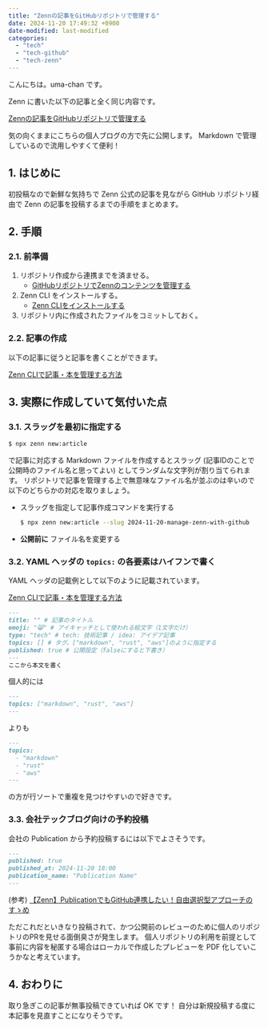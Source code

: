 ```yaml
---
title: "Zennの記事をGitHubリポジトリで管理する"
date: 2024-11-20 17:49:32 +0900
date-modified: last-modified
categories:
  - "tech"
  - "tech-github"
  - "tech-zenn"
---
```


こんにちは。uma-chan です。

Zenn に書いた以下の記事と全く同じ内容です。

[Zennの記事をGitHubリポジトリで管理する](https://zenn.dev/i9wa4/articles/2024-11-20-manage-zenn-with-github)

気の向くままにこちらの個人ブログの方で先に公開します。
Markdown で管理しているので流用しやすくて便利！

## 1. はじめに

初投稿なので新鮮な気持ちで Zenn 公式の記事を見ながら GitHub リポジトリ経由で Zenn の記事を投稿するまでの手順をまとめます。

## 2. 手順

### 2.1. 前準備

1. リポジトリ作成から連携までを済ませる。
    - [GitHubリポジトリでZennのコンテンツを管理する](https://zenn.dev/zenn/articles/connect-to-github)
1. Zenn CLI をインストールする。
    - [Zenn CLIをインストールする](https://zenn.dev/zenn/articles/install-zenn-cli)
1. リポジトリ内に作成されたファイルをコミットしておく。

### 2.2. 記事の作成

以下の記事に従うと記事を書くことができます。

[Zenn CLIで記事・本を管理する方法](https://zenn.dev/zenn/articles/zenn-cli-guide)

## 3. 実際に作成していて気付いた点

### 3.1. スラッグを最初に指定する

```.sh
$ npx zenn new:article
```

で記事に対応する Markdown ファイルを作成するとスラッグ (記事IDのことで公開時のファイル名と思ってよい) としてランダムな文字列が割り当てられます。
リポジトリで記事を管理する上で無意味なファイル名が並ぶのは辛いので以下のどちらかの対応を取りましょう。

- スラッグを指定して記事作成コマンドを実行する

    ```.sh
    $ npx zenn new:article --slug 2024-11-20-manage-zenn-with-github
    ```

- **公開前に** ファイル名を変更する

### 3.2. YAML ヘッダの `topics:` の各要素はハイフンで書く

YAML ヘッダの記載例として以下のように記載されています。

[Zenn CLIで記事・本を管理する方法](https://zenn.dev/zenn/articles/zenn-cli-guide)

```.md
---
title: "" # 記事のタイトル
emoji: "😸" # アイキャッチとして使われる絵文字（1文字だけ）
type: "tech" # tech: 技術記事 / idea: アイデア記事
topics: [] # タグ。["markdown", "rust", "aws"]のように指定する
published: true # 公開設定（falseにすると下書き）
---
ここから本文を書く
```

個人的には

```.md
---
topics: ["markdown", "rust", "aws"]
---
```

よりも

```.md
---
topics:
  - "markdown"
  - "rust"
  - "aws"
---
```

の方が行ソートで重複を見つけやすいので好きです。

### 3.3. 会社テックブログ向けの予約投稿

会社の Publication から予約投稿するには以下でよさそうです。

```.md
---
published: true
published_at: 2024-11-20 18:00
publication_name: "Publication Name"
---
```

(参考) [【Zenn】PublicationでもGitHub連携したい！自由選択型アプローチのすゝめ](https://zenn.dev/open8/articles/zenn-publication-github)

ただこれだといきなり投稿されて、かつ公開前のレビューのために個人のリポジトリのPRを見せる面倒臭さが発生します。
個人リポジトリの利用を前提として事前に内容を秘匿する場合はローカルで作成したプレビューを PDF 化していこうかなと考えています。

## 4. おわりに

取り急ぎこの記事が無事投稿できていれば OK です！
自分は新規投稿する度に本記事を見直すことになりそうです。
